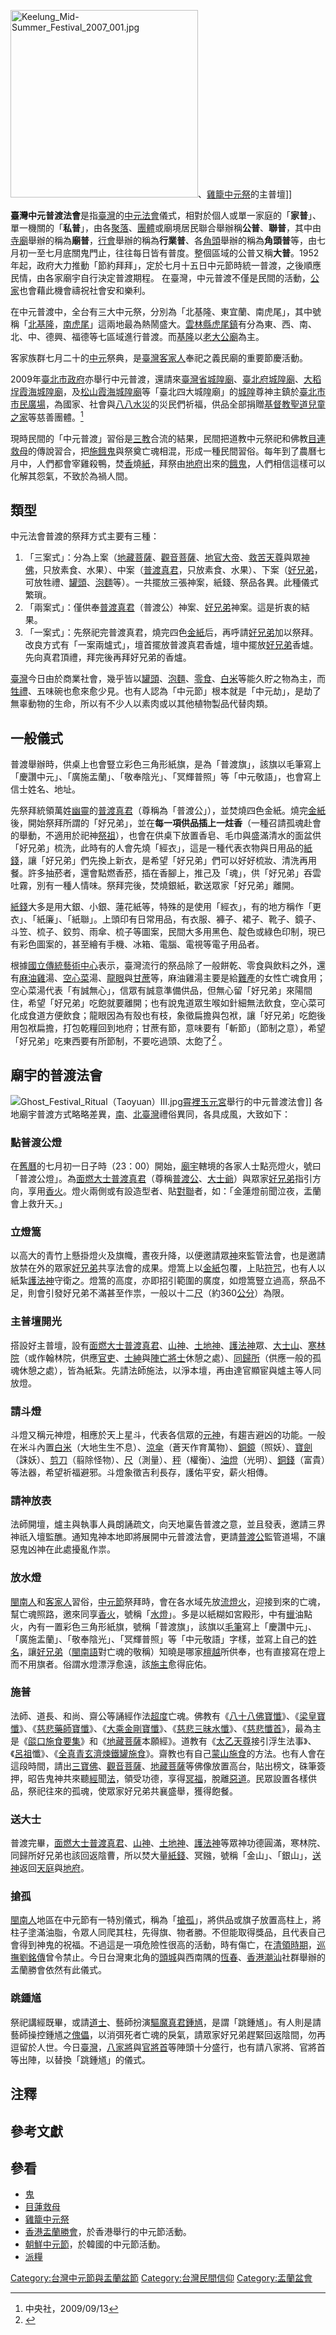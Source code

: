 {{noteTA
|T=zh-cn:台湾中元法会; zh-hk:臺灣中元法會; zh-tw:臺灣中元法會
|1=zh-cn:台湾; zh-hk:臺灣; zh-tw:臺灣;
|2=zh-cn:台; zh-hk:臺; zh-tw:臺;
}}

[[File:Keelung_Mid-Summer_Festival_2007_001.jpg|300px]]、[[雞籠中元祭|雞籠中元祭]]的主普壇]]

'''臺灣中元普渡法會'''是指[[臺灣|臺灣]]的[[中元法會|中元法會]]儀式，相對於個人或單一家庭的「'''家普'''」、單一機關的「'''私普'''」，由各[[聚落|聚落]]、[[團體|團體]]或廟境居民聯合舉辦稱'''公普'''、'''聯普'''，其中由[[寺廟|寺廟]]舉辦的稱為'''廟普'''，[[行會|行會]]舉辦的稱為'''行業普'''、各[[角頭|角頭]]舉辦的稱為'''角頭普'''等，由七月初一至七月底關鬼門止，往往每日皆有普度。整個區域的公普又稱'''大普'''。1952年起，政府大力推動「節約拜拜」，定於七月十五日中元節時統一普渡，之後順應民情，由各家廟宇自行決定普渡期程。
在臺灣，中元普渡不僅是民間的活動，[[公家|公家]]也會藉此機會禱祝社會安和樂利。

在中元普渡中，全台有三大中元祭，分別為「北基隆、東宜蘭、南虎尾」，其中號稱「[[北|北]][[基隆|基隆]]，[[南|南]][[虎尾|虎尾]]」這兩地最為熱鬧盛大。[[雲林縣|雲林縣]][[虎尾鎮|虎尾鎮]]有分為東、西、南、北、中、德興、福德等七區域進行普渡。而[[基隆|基隆]]以[[老大公廟|老大公廟]]為主。

客家族群七月二十的[[中元|中元]]祭典，是[[臺灣客家人|臺灣客家人]]奉祀之義民廟的重要節慶活動。

2009年[[臺北市政府|臺北市政府]]亦舉行中元普渡，還請來[[臺灣省城隍廟|臺灣省城隍廟]]、[[臺北府城隍廟|臺北府城隍廟]]、[[大稻埕霞海城隍廟|大稻埕霞海城隍廟]]，及[[松山霞海城隍廟|松山霞海城隍廟]]等「臺北四大城隍廟」的[[城隍|城隍]]尊神主鎮於[[臺北市|臺北市]][[市民廣場_(臺北市)|市民廣場]]，為國家、社會與[[八八水災|八八水災]]的災民們祈福，供品全部捐贈[[基督教|基督教]][[聖道兒童之家|聖道兒童之家]]等慈善團體。<ref>中央社，2009/09/13</ref>

現時民間的「中元普渡」習俗是[[三教|三教]]合流的結果，民間把道教中元祭祀和佛教[[目連救母|目連救母]]的傳說習合，把[[施餓鬼|施餓鬼]]與祭奠亡魂相混，形成一種民間習俗。每年到了農曆七月中，人們都會宰雞殺鴨，焚[[線香|香]]燒[[紙錢|紙]]，拜祭由[[地府|地府]]出來的[[餓鬼|餓鬼]]，人們相信這樣可以化解其怨氣，不致於為禍人間。

==類型==
中元法會普渡的祭拜方式主要有三種：

#「三案式」：分為上案（[[地藏菩薩|地藏菩薩]]、[[觀音菩薩|觀音菩薩]]、[[地官大帝|地官大帝]]、[[救苦天尊|救苦天尊]]與眾[[神|神]][[佛|佛]]，只放素食、水果）、中案（[[普渡真君|普渡真君]]，只放素食、水果）、下案（[[好兄弟|好兄弟]]，可放牲禮、[[罐頭|罐頭]]、[[泡麵|泡麵]]等）。一共擺放三張神案，紙錢、祭品各異。此種儀式繁瑣。
#「兩案式」：僅供奉[[普渡真君|普渡真君]]（普渡公）神案、[[好兄弟|好兄弟]]神案。這是折衷的結果。
#「一案式」：先祭祀完普渡真君，燒完四色[[金紙|金紙]]后，再呼請[[好兄弟|好兄弟]]加以祭拜。改良方式有「一案兩爐式」，壇首擺放普渡真君香爐，壇中擺放[[好兄弟|好兄弟]]香爐。先向真君頂禮，拜完後再拜好兄弟的香爐。

[[臺灣|臺灣]]今日由於商業社會，幾乎皆以[[罐頭|罐頭]]、[[泡麵|泡麵]]、[[零食|零食]]、[[白米|白米]]等能久貯之物為主，而[[犧牲|牲禮]]、五味碗也愈來愈少見。也有人認為「中元節」根本就是「中元劫」，是劫了無辜動物的生命，所以有不少人以素肉或以其他植物製品代替肉類。

==一般儀式==
普渡舉辦時，供桌上也會豎立彩色三角形紙旗，是為「普渡旗」，該旗以毛筆寫上「慶讚中元」、「廣施盂蘭」、「敬奉陰光」、「冥輝普照」等「中元敬語」，也會寫上信士姓名、地址。

先祭拜統領萬姓[[幽靈|幽靈]]的[[普渡真君|普渡真君]]（尊稱為「普渡公」），並焚燒四色金紙。燒完[[金紙|金紙]]後，開始祭拜所謂的「好兄弟」，並在'''每一項供品插上一炷香'''（一種召請孤魂赴會的舉動，不適用於祀神[[祭祖|祭祖]]），也會在供桌下放置香皂、毛巾與盛滿清水的面盆供「好兄弟」梳洗，此時有的人會先燒「經衣」，這是一種代表衣物與日用品的[[紙錢|紙錢]]，讓「好兄弟」們先換上新衣，是希望「好兄弟」們可以好好梳妝、清洗再用餐。許多抽菸者，還會點燃香菸，插在香腳上，推己及「魂」，供「好兄弟」吞雲吐霧，別有一種人情味。祭拜完後，焚燒銀紙，歡送眾家「好兄弟」離開。

[[紙錢|紙錢]]大多是用大銀、小銀、蓮花紙等，特殊的是使用「經衣」，有的地方稱作「更衣」、「紙廉」、「紙聯」。上頭印有日常用品，有衣服、褲子、裙子、靴子、鏡子、斗笠、梳子、鉸剪、雨傘、梳子等圖案，民間大多用黑色、靛色或綠色印制，現已有彩色圖案的，甚至繪有手機、冰箱、電腦、電視等電子用品者。

根據[[國立傳統藝術中心|國立傳統藝術中心]]表示，臺灣流行的祭品除了一般餅乾、零食與飲料之外，還有[[麻油雞|麻油雞]]湯、[[空心菜|空心菜]]湯、[[龍眼|龍眼]]與[[甘蔗|甘蔗]]等，麻油雞湯主要是給[[難產|難產]]的女性亡魂食用；空心菜湯代表「有誠無心」，信眾有誠意準備供品，但無心留「好兄弟」來陽間住，希望「好兄弟」吃飽就要離開；也有說鬼道眾生喉如針細無法飲食，空心菜可化成食道方便飲食；龍眼因為有殼也有枝，象徵扁擔與包袱，讓「好兄弟」吃飽後用包袱扁擔，打包乾糧回到地府；甘蔗有節，意味要有「斬節」（節制之意），希望「好兄弟」吃東西要有所節制，不要吃過頭、太飽了<ref>{{Cite web |url=https://tw.news.yahoo.com/%E6%99%AE%E6%B8%A1%E6%8B%9C%E7%A9%BA%E5%BF%83%E8%8F%9C%E6%B9%AF-%E8%B1%A1%E5%BE%B5%E6%9C%89%E8%AA%A0%E7%84%A1%E5%BF%83-123613423.html |title=普渡拜空心菜湯 象徵有誠無心  |access-date=2017-09-08 |archive-date=2021-02-06 |archive-url=https://web.archive.org/web/20210206141904/https://tw.news.yahoo.com/%E6%99%AE%E6%B8%A1%E6%8B%9C%E7%A9%BA%E5%BF%83%E8%8F%9C%E6%B9%AF-%E8%B1%A1%E5%BE%B5%E6%9C%89%E8%AA%A0%E7%84%A1%E5%BF%83-123613423.html |dead-url=no }}</ref> 。

==廟宇的普渡法會==
[[File:Ghost_Festival_Ritual（Taoyuan）Ⅲ.jpg|thumb]][[霄裡玉元宮|霄裡玉元宮]]舉行的中元普渡法會]]
各地廟宇普渡方式略略差異，[[南臺灣|南]]、[[北臺灣|北臺灣]]禮俗異同，各具成風，大致如下：

===點普渡公燈===
在[[舊曆|舊曆]]的七月初一日子時（23：00）開始，[[廟宇|廟宇]]轄境的各家人士點亮燈火，號曰「普渡公燈」。為[[面燃大士普渡真君|面燃大士普渡真君]]（尊稱[[普渡公|普渡公]]、[[大士爺|大士爺]]）與眾家[[好兄弟|好兄弟]]指引方向，享用[[香火|香火]]。燈火兩側或有設造型者、貼[[對聯|對聯]]者，如：「金蓮燈前聞泣夜，盂蘭會上救升天。」

===立燈篙===
以高大的青竹上懸掛燈火及旗幟，晝夜升降，以便邀請眾[[神|神]]來監管法會，也是邀請放禁在外的眾家[[好兄弟|好兄弟]]共享法會的成果。燈篙上以[[金紙|金紙]]包覆，上貼[[符咒|符咒]]，也有人以紙紮[[護法神|護法神]]守衛之。燈篙的高度，亦即招引範圍的廣度，如燈篙豎立過高，祭品不足，則會引發好兄弟不滿甚至作祟，一般以十二[[台尺|尺]]（約360[[公分|公分]]）為限。

===主普壇開光===
搭設好主普壇，設有[[面燃大士普渡真君|面燃大士普渡真君]]、[[山神|山神]]、[[土地神|土地神]]、[[護法神|護法神]]眾、[[大士山|大士山]]、[[寒林院|寒林院]]（或作翰林院，供應[[官吏|官吏]]、[[士紳|士紳]]與[[陣亡|陣亡]][[軍人|將士]]休憩之處）、[[同歸所|同歸所]]（供應一般的孤魂休憩之處），皆為紙紮。先請法師施法，以淨本壇，再由達官顯宦與爐主等人同放燈。

===請斗燈===
斗燈又稱元神燈，相應於天上星斗，代表各信眾的[[元神|元神]]，有趨吉避凶的功能。一般在米斗內置[[白米|白米]]（大地生生不息）、[[傘|涼傘]]（蒼天作育萬物）、[[鏡|銅鏡]]（照妖）、[[寶劍|寶劍]]（誅妖）、[[剪刀|剪刀]]（翦除怪物）、[[尺|尺]]（測量）、[[秤|秤]]（權衡）、[[油燈|油燈]]（光明）、[[銅錢|銅錢]]（富貴）等法器，希望祈福避邪。斗燈象徵吉利長存，護佑平安，薪火相傳。

===請神放表===
法師開壇，爐主與執事人員朗誦疏文，向天地稟告普渡之意，並且發表，邀請三界神祇入壇監醮。通知鬼神本地即將展開中元普渡法會，更請[[普渡公|普渡公]]監管道場，不讓惡鬼凶神在此處擾亂作祟。

===放水燈===
[[閩南人|閩南人]]和[[客家人|客家人]]習俗，[[中元節|中元節]]祭拜時，會在各水域先放[[流燈火|流燈火]]，迎接到來的亡魂，幫亡魂照路，邀來同享[[香火|香火]]，號稱「[[水燈|水燈]]」。多是以紙糊如宮殿形，中有[[蠟|蠟]]油點火，內有一置彩色三角形紙旗，號稱「普渡旗」，該旗以[[毛筆|毛筆]]寫上「慶讚中元」、「廣施盂蘭」、「敬奉陰光」、「冥輝普照」等「中元敬語」字樣，並寫上自己的[[姓名|姓名]]，讓[[好兄弟|好兄弟]]（[[閩南語|閩南語]]對亡魂的敬稱）知曉是哪家[[檀越|檀越]]所供奉，也有直接寫在燈上而不用旗者。俗謂水燈漂浮愈遠，該[[施主|施主]]愈得庇佑。

===施普===
法師、道長、和尚、齋公等誦經作法[[超度|超度]]亡魂。佛教有《[[八十八佛寶懺|八十八佛寶懺]]》、《[[梁皇寶懺|梁皇寶懺]]》、《[[慈悲藥師寶懺|慈悲藥師寶懺]]》、《[[大乘金剛寶懺|大乘金剛寶懺]]》、《[[慈悲三昧水懺|慈悲三昧水懺]]》、《[[慈悲懺首|慈悲懺首]]》，最為主是《[[燄口施食要集|燄口施食要集]]》和《[[地藏菩薩|地藏菩薩]]本願經》。道教有《[[太乙天尊|太乙天尊]]接引浮生法事》、《[[呂祖|呂祖]]懺》、《[[全真青玄濟煉鐵罐施食|全真青玄濟煉鐵罐施食]]》。齋教也有自己[[蒙山施食|蒙山施食]]的方法。也有人會在這段時間，請出[[三寶佛|三寶佛]]、[[觀音菩薩|觀音菩薩]]、[[地藏菩薩|地藏菩薩]]等佛像放置高台，貼出榜文，硃筆簽押，昭告鬼神共來聽[[佛經|經]]聞[[佛法|法]]，領受功德，享得[[冥福|冥福]]，脫離[[六道#三恶道|惡道]]。民眾設置各樣供品，祭祀往來的孤魂，使眾家好兄弟共襄盛舉，獲得飽餐。

===送大士===
普渡完畢，[[面燃大士普渡真君|面燃大士普渡真君]]、[[山神|山神]]、[[土地神|土地神]]、[[護法神|護法神]]等眾神功德圓滿，寒林院、同歸所好兄弟也該回返陰曹，所以焚大量[[紙錢|紙錢]]、冥鏹，號稱「金山」、「銀山」，[[送神|送神]]返回[[天庭|天庭]]與[[地府|地府]]。

===搶孤===
[[閩南人|閩南人]]地區在中元節有一特別儀式，稱為「[[搶孤|搶孤]]」，將供品或旗子放置高柱上，將柱子塗滿油脂，令眾人同爬其柱，先得旗、物者勝。不但能取得獎品，且代表自己會得到神鬼的祝福。不過這是一項危險性很高的活動，時有傷亡，在[[台灣清治時期|清領時期]]，[[台灣巡撫|巡撫]][[劉銘傳|劉銘傳]]曾令禁止。今日台灣東北角的[[頭城鎮|頭城]]與西南隅的[[恆春鎮|恆春]]、[[香港|香港]][[潮汕|潮汕]]社群舉辦的盂蘭勝會依然有此儀式。

===跳鍾馗===
祭祀講經既畢，或請[[道士|道士]]、藝師扮演[[驅魔真君|驅魔真君]][[鍾馗|鍾馗]]，是謂「跳鍾馗」。有人則是請藝師操控鍾馗之[[懸絲傀儡|傀儡]]，以消弭死者亡魂的戾氣，請眾家好兄弟趕緊回返陰間，勿再逗留於人世。今日[[臺灣|臺灣]]，[[八家將|八家將]]與[[官將首|官將首]]等陣頭十分盛行，也有請八家將、官將首等出陣，以替換「跳鍾馗」的儀式。

==注釋==
{{Footnote_help}}
==參考文獻==
{{reflist|2}}

==參看==
*[[鬼|鬼]]
*[[目蓮救母|目蓮救母]]
*[[雞籠中元祭|雞籠中元祭]]
*[[香港盂蘭勝會|香港盂蘭勝會]]，於香港舉行的中元節活動。
*[[朝鮮中元節|朝鮮中元節]]，於韓國的中元節活動。
*[[派糧|派糧]]

{{中華民國民俗及有關文物}}{{台灣節日}}

[[Category:台灣中元節與盂蘭盆節|Category:台灣中元節與盂蘭盆節]]
[[Category:台灣民間信仰|Category:台灣民間信仰]]
[[Category:盂蘭盆會|Category:盂蘭盆會]]